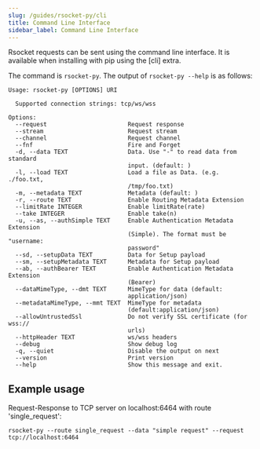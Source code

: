```yaml
---
slug: /guides/rsocket-py/cli
title: Command Line Interface
sidebar_label: Command Line Interface
---
```


Rsocket requests can be sent using the command line interface. It is available when installing with pip using the [cli] extra.

The command is `rsocket-py`. The output of `rsocket-py --help` is as follows:

```
Usage: rsocket-py [OPTIONS] URI

  Supported connection strings: tcp/ws/wss

Options:
  --request                       Request response
  --stream                        Request stream
  --channel                       Request channel
  --fnf                           Fire and Forget
  -d, --data TEXT                 Data. Use "-" to read data from standard
                                  input. (default: )
  -l, --load TEXT                 Load a file as Data. (e.g. ./foo.txt,
                                  /tmp/foo.txt)
  -m, --metadata TEXT             Metadata (default: )
  -r, --route TEXT                Enable Routing Metadata Extension
  --limitRate INTEGER             Enable limitRate(rate)
  --take INTEGER                  Enable take(n)
  -u, --as, --authSimple TEXT     Enable Authentication Metadata Extension
                                  (Simple). The format must be "username:
                                  password"
  --sd, --setupData TEXT          Data for Setup payload
  --sm, --setupMetadata TEXT      Metadata for Setup payload
  --ab, --authBearer TEXT         Enable Authentication Metadata Extension
                                  (Bearer)
  --dataMimeType, --dmt TEXT      MimeType for data (default:
                                  application/json)
  --metadataMimeType, --mmt TEXT  MimeType for metadata
                                  (default:application/json)
  --allowUntrustedSsl             Do not verify SSL certificate (for wss://
                                  urls)
  --httpHeader TEXT               ws/wss headers
  --debug                         Show debug log
  -q, --quiet                     Disable the output on next
  --version                       Print version
  --help                          Show this message and exit.
```

## Example usage

Request-Response to TCP server on localhost:6464 with route 'single_request':

```
rsocket-py --route single_request --data "simple request" --request tcp://localhost:6464
```
